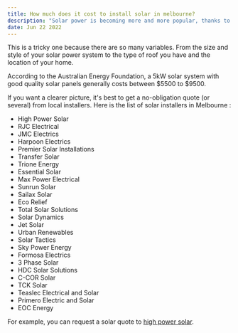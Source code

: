 ```yaml
---
title: How much does it cost to install solar in melbourne?
description: "Solar power is becoming more and more popular, thanks to its impressive energy savings. Wondering how much it costs to install solar in Melbourne? This article will give you a rough idea."
date: Jun 22 2022
---
```



This is a tricky one because there are so many variables. From the size and style of your solar power system to the type of roof you have and the location of your home.

According to the Australian Energy Foundation, a 5kW solar system with good quality solar panels generally costs between $5500 to $9500.

If you want a clearer picture, it's best to get a no-obligation quote (or several) from local installers. Here is the list of solar installers in Melbourne : 

- High Power Solar
- RJC Electrical
- JMC Electrics
- Harpoon Electrics
- Premier Solar Installations
- Transfer Solar
- Trione Energy
- Essential Solar
- Max Power Electrical
- Sunrun Solar
- Sailax Solar
- Eco Relief
- Total Solar Solutions
- Solar Dynamics
- Jet Solar
- Urban Renewables
- Solar Tactics
- Sky Power Energy
- Formosa Electrics
- 3 Phase Solar
- HDC Solar Solutions
- C-COR Solar
- TCK Solar
- Teaslec Electrical and Solar
- Primero Electric and Solar
- EOC Energy

For example, you can request a solar quote to [high power solar](https://highpowersolar.com.au).